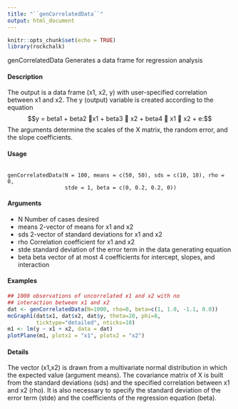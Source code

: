 ```yaml
---
title: "``genCorrelatedData``"
output: html_document
---
```

  
```r
knitr::opts_chunk$set(echo = TRUE)
library(rockchalk)
```



genCorrelatedData Generates a data frame for regression analysis

#### Description

The output is a data frame (x1, x2, y) with user-specified correlation between x1 and x2. The y
(output) variable is created according to the equation
$$y = beta1 + beta2  x1 + beta3  x2 + beta4  x1  x2 + e:$$
  The arguments determine the scales of the X matrix, the random error, and the slope coefficients.

#### Usage
<pre><code>
genCorrelatedData(N = 100, means = c(50, 50), sds = c(10, 10), rho = 0,
                  stde = 1, beta = c(0, 0.2, 0.2, 0))
</code></pre>
  
#### Arguments
* N Number of cases desired
* means 2-vector of means for x1 and x2
* sds 2-vector of standard deviations for x1 and x2
* rho Correlation coefficient for x1 and x2
* stde standard deviation of the error term in the data generating equation
* beta beta vector of at most 4 coefficients for intercept, slopes, and interaction


#### Examples
```r
## 1000 observations of uncorrelated x1 and x2 with no
## interaction between x1 and x2
dat <- genCorrelatedData(N=1000, rho=0, beta=c(1, 1.0, -1.1, 0.0))
mcGraph1(dat$x1, dat$x2, dat$y, theta=20, phi=8,
         ticktype="detailed", nticks=10)
m1 <- lm(y ~ x1 + x2, data = dat)
plotPlane(m1, plotx1 = "x1", plotx2 = "x2")
```

#### Details
The vector (x1,x2) is drawn from a multivariate normal distribution in which the expected value
(argument means). The covariance matrix of X is built from the standard deviations (sds) and the
specified correlation between x1 and x2 (rho). It is also necessary to specify the standard deviation
of the error term (stde) and the coefficients of the regression equation (beta).

